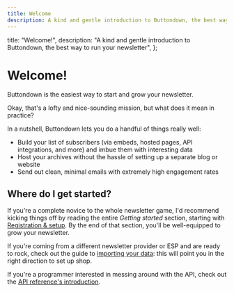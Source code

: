 ```yaml
---
title: Welcome
description: A kind and gentle introduction to Buttondown, the best way to run your newsletter.
---
```



  title: "Welcome!",
  description:
    "A kind and gentle introduction to Buttondown, the best way to run your newsletter",
};

# Welcome!

Buttondown is the easiest way to start and grow your newsletter.

Okay, that's a lofty and nice-sounding mission, but what does it mean in practice?

In a nutshell, Buttondown lets you do a handful of things really well:

- Build your list of subscribers (via embeds, hosted pages, API integrations, and more) and imbue them with interesting data
- Host your archives without the hassle of setting up a separate blog or website
- Send out clean, minimal emails with extremely high engagement rates

## Where do I get started?

If you're a complete novice to the whole newsletter game, I'd recommend kicking things off by reading the entire _Getting started_ section,
starting with [Registration & setup](/getting-started/registration-and-setup). By the end of that section, you'll be well-equipped to
grow your newsletter.

If you're coming from a different newsletter provider or ESP and are ready to rock, check out the guide to [importing your data](/getting-started/importing-your-data):
this will point you in the right direction to set up shop.

If you're a programmer interested in messing around with the API, check out the [API reference's introduction](/api-reference/introduction).
